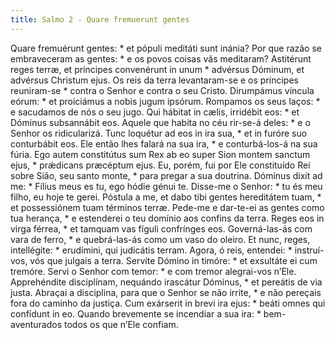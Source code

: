 ```yaml
---
title: Salmo 2 - Quare fremuerunt gentes
---
```


<div class="grid grid-cols-2 gap-5">
  <span class="col-6 dropcaps text-justify">
    Quare fremuérunt gentes: * et pópuli meditáti sunt inánia?
  </span>
  <span class="col-6 dropcaps text-justify">
    Por que razão se embraveceram as gentes: * e os povos coisas vãs meditaram?
  </span>
  <span class="col-6 text-justify">
    Astitérunt reges terræ, et príncipes convenérunt in unum * advérsus Dóminum,
    et advérsus Christum ejus.
  </span>
  <span class="col-6 text-justify">
    Os reis da terra levantaram-se e os príncipes reuniram-se * contra o Senhor
    e contra o seu Cristo.
  </span>
  <span class="col-6 text-justify">
    Dirumpámus víncula eórum: * et proiciámus a nobis jugum ipsórum.
  </span>
  <span class="col-6 text-justify">
    Rompamos os seus laços: * e sacudamos de nós o seu jugo.
  </span>
  <span class="col-6 text-justify">
    Qui hábitat in cælis, irridébit eos: * et Dóminus subsannábit eos.
  </span>
  <span class="col-6 text-justify">
    Aquele que habita no céu rir-se-á deles: * e o Senhor os ridicularizá.
  </span>
  <span class="col-6 text-justify">
    Tunc loquétur ad eos in ira sua, * et in furóre suo conturbábit eos.
  </span>
  <span class="col-6 text-justify">
    Ele então lhes falará na sua ira, * e conturbá-los-á na sua fúria.
  </span>
  <span class="col-6 text-justify">
    Ego autem constitútus sum Rex ab eo super Sion montem sanctum ejus, *
    prǽdicans præcéptum ejus.
  </span>
  <span class="col-6 text-justify">
    Eu, porém, fui por Ele constituído Rei sobre Sião, seu santo monte, * para
    pregar a sua doutrina.
  </span>
  <span class="col-6 text-justify">
    Dóminus dixit ad me: * Fílius meus es tu, ego hódie génui te.
  </span>
  <span class="col-6 text-justify">
    Disse-me o Senhor: * tu és meu filho, eu hoje te gerei.
  </span>
  <span class="col-6 text-justify">
    Póstula a me, et dabo tibi gentes hereditátem tuam, * et possessiónem tuam
    términos terræ.
  </span>
  <span class="col-6 text-justify">
    Pede-me e dar-te-ei as gentes como tua herança, * e estenderei o teu domínio
    aos confins da terra.
  </span>
  <span class="col-6 text-justify">
    Reges eos in virga férrea, * et tamquam vas fíguli confrínges eos.
  </span>
  <span class="col-6 text-justify">
    Governá-las-ás com vara de ferro, * e quebrá-las-ás como um vaso do oleiro.
  </span>
  <span class="col-6 text-justify">
    Et nunc, reges, intellégite: * erudímini, qui judicátis terram.
  </span>
  <span class="col-6 text-justify">
    Agora, ó reis, entendei: * instruí-vos, vós que julgais a terra.
  </span>
  <span class="col-6 text-justify">
    Servíte Dómino in timóre: * et exsultáte ei cum tremóre.
  </span>
  <span class="col-6 text-justify">
    Servi o Senhor com temor: * e com tremor alegrai-vos n’Ele.
  </span>
  <span class="col-6 text-justify">
    Apprehéndite disciplínam, nequándo irascátur Dóminus, * et pereátis de via
    justa.
  </span>
  <span class="col-6 text-justify">
    Abraçai a disciplina, para que o Senhor se não irrite, * e não pereçais fora
    do caminho da justiça.
  </span>
  <span class="col-6 text-justify">
    Cum exárserit in brevi ira ejus: * beáti omnes qui confídunt in eo.
  </span>
  <span class="col-6 text-justify">
    Quando brevemente se incendiar a sua ira: * bem-aventurados todos os que
    n’Ele confiam.
  </span>
</div>

